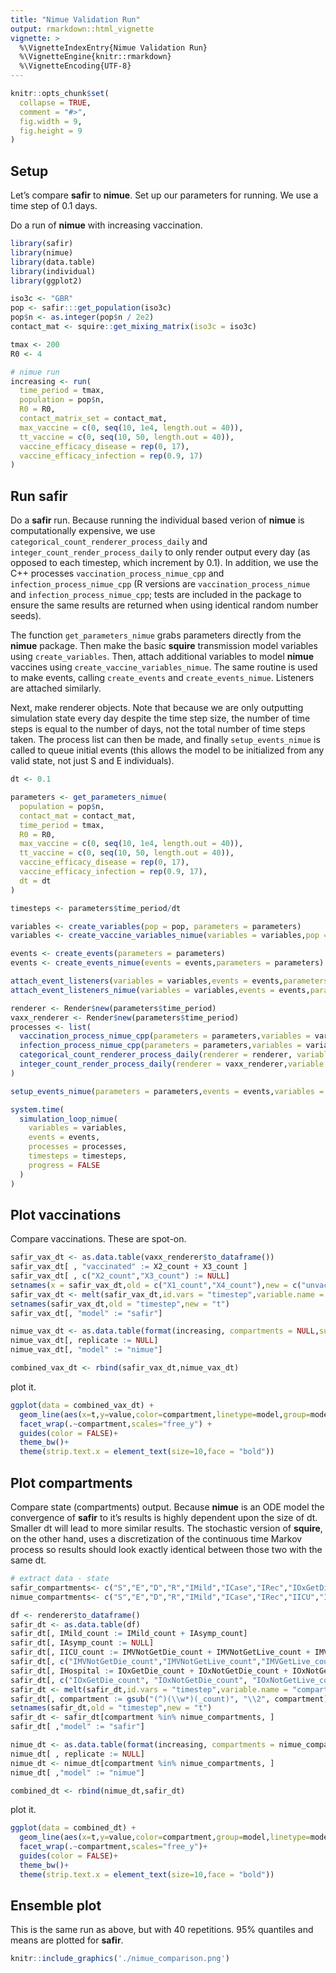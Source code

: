 ```yaml
---
title: "Nimue Validation Run"
output: rmarkdown::html_vignette
vignette: >
  %\VignetteIndexEntry{Nimue Validation Run}
  %\VignetteEngine{knitr::rmarkdown}
  %\VignetteEncoding{UTF-8}
---
```


```r
knitr::opts_chunk$set(
  collapse = TRUE,
  comment = "#>", 
  fig.width = 9, 
  fig.height = 9
)
```

## Setup

Let's compare **safir** to **nimue**. Set up our parameters for running. We use a time step of 0.1 days.

Do a run of **nimue** with increasing vaccination.
```r
library(safir)
library(nimue)
library(data.table)
library(individual)
library(ggplot2)

iso3c <- "GBR"
pop <- safir:::get_population(iso3c)
pop$n <- as.integer(pop$n / 2e2)
contact_mat <- squire::get_mixing_matrix(iso3c = iso3c)

tmax <- 200
R0 <- 4

# nimue run
increasing <- run(
  time_period = tmax,
  population = pop$n,
  R0 = R0,
  contact_matrix_set = contact_mat,
  max_vaccine = c(0, seq(10, 1e4, length.out = 40)),
  tt_vaccine = c(0, seq(10, 50, length.out = 40)),
  vaccine_efficacy_disease = rep(0, 17),
  vaccine_efficacy_infection = rep(0.9, 17)
)

```


## Run **safir**

Do a **safir** run. Because running the individual based verion of **nimue** is computationally expensive, we use `categorical_count_renderer_process_daily` and `integer_count_render_process_daily` to only render output every day (as opposed to each timestep, which increment by 0.1). In addition, we use the C++ processes `vaccination_process_nimue_cpp` and `infection_process_nimue_cpp` (R versions are `vaccination_process_nimue` and `infection_process_nimue_cpp`; tests are included in the package to ensure the same results are returned when using identical random number seeds).

The function `get_parameters_nimue` grabs parameters directly from the **nimue** package. Then make the basic **squire** transmission model variables using `create_variables`. Then, attach additional variables to model **nimue** vaccines using `create_vaccine_variables_nimue`. The same routine is used to make events, calling `create_events` and `create_events_nimue`. Listeners are attached similarly.

Next, make renderer objects. Note that because we are only outputting simulation state every day despite the time step size, the number of time steps is equal to the number of days, not the total number of time steps taken. The process list can then be made, and finally `setup_events_nimue` is called to queue initial events (this allows the model to be initialized from any valid state, not just S and E individuals).

```r
dt <- 0.1

parameters <- get_parameters_nimue(
  population = pop$n,
  contact_mat = contact_mat,
  time_period = tmax,
  R0 = R0,
  max_vaccine = c(0, seq(10, 1e4, length.out = 40)),
  tt_vaccine = c(0, seq(10, 50, length.out = 40)),
  vaccine_efficacy_disease = rep(0, 17),
  vaccine_efficacy_infection = rep(0.9, 17),
  dt = dt
)

timesteps <- parameters$time_period/dt

variables <- create_variables(pop = pop, parameters = parameters)
variables <- create_vaccine_variables_nimue(variables = variables,pop = pop)

events <- create_events(parameters = parameters)
events <- create_events_nimue(events = events,parameters = parameters)

attach_event_listeners(variables = variables,events = events,parameters = parameters, dt = dt)
attach_event_listeners_nimue(variables = variables,events = events,parameters = parameters,dt = dt)

renderer <- Render$new(parameters$time_period)
vaxx_renderer <- Render$new(parameters$time_period)
processes <- list(
  vaccination_process_nimue_cpp(parameters = parameters,variables = variables,events = events,dt = dt),
  infection_process_nimue_cpp(parameters = parameters,variables = variables,events = events,dt = dt),
  categorical_count_renderer_process_daily(renderer = renderer, variable = variables$state, categories = variables$states$get_categories(),dt = dt),
  integer_count_render_process_daily(renderer = vaxx_renderer,variable = variables$vaccine_states,margin = 1:4,dt = dt)
)

setup_events_nimue(parameters = parameters,events = events,variables = variables,dt = dt)

system.time(
  simulation_loop_nimue(
    variables = variables,
    events = events,
    processes = processes,
    timesteps = timesteps,
    progress = FALSE
  )
)
```

## Plot vaccinations

Compare vaccinations. These are spot-on.
```r
safir_vax_dt <- as.data.table(vaxx_renderer$to_dataframe())
safir_vax_dt[ , "vaccinated" := X2_count + X3_count ]
safir_vax_dt[ , c("X2_count","X3_count") := NULL]
setnames(x = safir_vax_dt,old = c("X1_count","X4_count"),new = c("unvaccinated","priorvaccinated"))
safir_vax_dt <- melt(safir_vax_dt,id.vars = "timestep",variable.name = "compartment")
setnames(safir_vax_dt,old = "timestep",new = "t")
safir_vax_dt[, "model" := "safir"]

nimue_vax_dt <- as.data.table(format(increasing, compartments = NULL,summaries = c("unvaccinated","vaccinated","priorvaccinated")))
nimue_vax_dt[, replicate := NULL]
nimue_vax_dt[, "model" := "nimue"]

combined_vax_dt <- rbind(safir_vax_dt,nimue_vax_dt)
```

plot it.
```r
ggplot(data = combined_vax_dt) +
  geom_line(aes(x=t,y=value,color=compartment,linetype=model,group=model)) +
  facet_wrap(.~compartment,scales="free_y") +
  guides(color = FALSE)+
  theme_bw()+
  theme(strip.text.x = element_text(size=10,face = "bold"))
```

## Plot compartments

Compare state (compartments) output. Because **nimue** is an ODE model the convergence of **safir** to it's results is highly dependent upon the size of dt. Smaller dt will lead to more similar results. The stochastic version of **squire**, on the other hand, uses a discretization of the continuous time Markov process so results should look exactly identical between those two with the same dt.
```r
# extract data - state
safir_compartments<- c("S","E","D","R","IMild","ICase","IRec","IOxGetDie","IOxNotGetDie","IOxNotGetLive","IOxGetLive","IMVNotGetDie","IMVNotGetLive","IMVGetLive","IMVGetDie")
nimue_compartments<- c("S","E","D","R","IMild","ICase","IRec","IICU","IHospital")

df <- renderer$to_dataframe()
safir_dt <- as.data.table(df)
safir_dt[, IMild_count := IMild_count + IAsymp_count]
safir_dt[, IAsymp_count := NULL]
safir_dt[, IICU_count := IMVNotGetDie_count + IMVNotGetLive_count + IMVGetLive_count + IMVGetDie_count]
safir_dt[, c("IMVNotGetDie_count","IMVNotGetLive_count","IMVGetLive_count","IMVGetDie_count") := NULL]
safir_dt[, IHospital := IOxGetDie_count + IOxNotGetDie_count + IOxNotGetLive_count + IOxGetLive_count]
safir_dt[, c("IOxGetDie_count", "IOxNotGetDie_count", "IOxNotGetLive_count", "IOxGetLive_count") := NULL]
safir_dt <- melt(safir_dt,id.vars = "timestep",variable.name = "compartment",value.name = "value")
safir_dt[, compartment := gsub("(^)(\\w*)(_count)", "\\2", compartment)]
setnames(safir_dt,old = "timestep",new = "t")
safir_dt <- safir_dt[compartment %in% nimue_compartments, ]
safir_dt[ ,"model" := "safir"]

nimue_dt <- as.data.table(format(increasing, compartments = nimue_compartments))
nimue_dt[ , replicate := NULL]
nimue_dt <- nimue_dt[compartment %in% nimue_compartments, ]
nimue_dt[ ,"model" := "nimue"]

combined_dt <- rbind(nimue_dt,safir_dt)
```

plot it.
```r
ggplot(data = combined_dt) +
  geom_line(aes(x=t,y=value,color=compartment,group=model,linetype=model)) +
  facet_wrap(.~compartment,scales="free_y")+
  guides(color = FALSE)+
  theme_bw()+
  theme(strip.text.x = element_text(size=10,face = "bold"))
```

## Ensemble plot

This is the same run as above, but with 40 repetitions. 95% quantiles and means are plotted for **safir**.

```r
knitr::include_graphics('./nimue_comparison.png')
```
